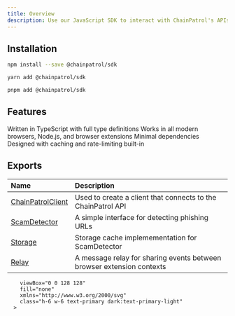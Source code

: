 ```yaml
---
title: Overview
description: Use our JavaScript SDK to interact with ChainPatrol's APIs
---
```


## Installation

<Tabs>
<Tab title="npm">

```bash
npm install --save @chainpatrol/sdk
```

</Tab>

<Tab title="yarn">

```bash
yarn add @chainpatrol/sdk
```

</Tab>

<Tab title="pnpm">

```bash
pnpm add @chainpatrol/sdk
```

</Tab>
</Tabs>

## Features

<CardGroup cols={2}>
  <Card title="TypeScript support" icon={typescriptIcon}>
    Written in TypeScript with full type definitions
  </Card>
  <Card title="Cross-platform" icon="diagram-venn">
    Works in all modern browsers, Node.js, and browser extensions
  </Card>
  <Card title="Lightweight" icon="feather">
    Minimal dependencies
  </Card>
  <Card title="Built for scale" icon="chart-mixed">
    Designed with caching and rate-limiting built-in
  </Card>
</CardGroup>

## Exports

| Name                                      | Description                                                           |
| :---------------------------------------- | :-------------------------------------------------------------------- |
| [ChainPatrolClient](./chainpatrol-client) | Used to create a client that connects to the ChainPatrol API          |
| [ScamDetector](./scam-detector)           | A simple interface for detecting phishing URLs                        |
| [Storage](./storage)                      | Storage cache implemementation for ScamDetector                       |
| [Relay](./relay)                          | A message relay for sharing events between browser extension contexts |

        viewBox="0 0 128 128"
        fill="none"
        xmlns="http://www.w3.org/2000/svg"
        class="h-6 w-6 text-primary dark:text-primary-light"
      >

<path
          fill-rule="evenodd"
          clip-rule="evenodd"
          d="M6 0H122C125.314 0 128 2.68629 128 6V122C128 125.314 125.314 128 122 128H6C2.68629 128 0 125.314 0 122V6C0 2.68629 2.68629 0 6 0ZM74.2622 113.494V99.468C76.7968 101.601 79.5498 103.201 82.5213 104.267C85.4929 105.334 88.4935 105.867 91.5234 105.867C93.3005 105.867 94.8518 105.706 96.1773 105.385C97.5029 105.064 98.6099 104.618 99.4985 104.048C100.387 103.478 101.05 102.806 101.487 102.032C101.924 101.258 102.142 100.418 102.142 99.5118C102.142 98.2845 101.793 97.1888 101.093 96.2245C100.394 95.2603 99.4402 94.3691 98.2312 93.5509C97.0222 92.7327 95.5874 91.9438 93.9268 91.1841C92.2663 90.4244 90.4746 89.65 88.5518 88.8611C83.6575 86.8157 80.0087 84.3174 77.6052 81.3661C75.2017 78.4149 74 74.8501 74 70.6716C74 67.3989 74.6555 64.5865 75.9665 62.2343C77.2774 59.8821 79.0618 57.9463 81.3196 56.4268C83.5774 54.9074 86.1921 53.7897 89.1636 53.0738C92.1352 52.3579 95.2815 52 98.6026 52C101.866 52 104.757 52.1972 107.277 52.5917C109.797 52.9862 112.12 53.5925 114.247 54.4107V67.5158C113.198 66.7853 112.055 66.1425 110.817 65.5873C109.578 65.0321 108.304 64.5719 106.993 64.2067C105.682 63.8414 104.378 63.5711 103.082 63.3958C101.785 63.2205 100.555 63.1328 99.3892 63.1328C97.7869 63.1328 96.3303 63.2862 95.0193 63.5931C93.7083 63.8999 92.6013 64.3309 91.6982 64.886C90.7951 65.4412 90.0959 66.106 89.6006 66.8803C89.1053 67.6546 88.8577 68.5239 88.8577 69.4882C88.8577 70.5401 89.1345 71.4825 89.688 72.3152C90.2415 73.148 91.0281 73.9369 92.0478 74.6821C93.0674 75.4272 94.3055 76.1577 95.7622 76.8736C97.2188 77.5895 98.8648 78.3273 100.7 79.087C103.206 80.1389 105.456 81.2566 107.452 82.44C109.447 83.6234 111.159 84.9602 112.586 86.4504C114.014 87.9407 115.106 89.6427 115.864 91.5566C116.621 93.4706 117 95.6986 117 98.2407C117 101.747 116.337 104.691 115.012 107.072C113.686 109.454 111.887 111.382 109.615 112.858C107.342 114.334 104.699 115.393 101.683 116.036C98.6682 116.679 95.4855 117 92.1352 117C88.6975 117 85.4274 116.708 82.3247 116.123C79.222 115.539 76.5346 114.662 74.2622 113.494ZM69 64.5544H50.7026V116H36.2079V64.5544H18V53H69V64.5544Z"
          fill="currentColor"
        />
</svg>
